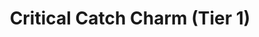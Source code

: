 ---
title: "Critical Catch Charm (Tier 1)"
meta_title: "Critical Catch Charm (Tier 1) craft"
description: "Craft de Critical Catch Charm (Tier 1)"
rank: "s"
draft: false
name: "Critical Catch Charm (Tier 1)"
recipe_img: "https://wiki.pokexgames.com/images/8/83/Critical_Catch_Charm_%28Tier_1%29.png"
level: 105
craft_time: 43200
result: 1
value_npc: 1
ingredients:
  - name: "Nightmare Style Point"
    quantity: 1500
    item_img: "https://wiki.pokexgames.com/images/c/c4/Nightmare_Style_Point.gif"
    value_npc: 1
  - name: "Whiskers Fin"
    quantity: 25
    item_img: "https://wiki.pokexgames.com/images/2/23/Whiskers_Fin.png"
    value_npc: 1
  - name: "Mole Hair"
    quantity: 22
    item_img: "https://wiki.pokexgames.com/images/f/f3/Mole_Hair.png"
    value_npc: 1
  - name: "Corrupted Doll Star"
    quantity: 20
    item_img: "https://wiki.pokexgames.com/images/f/f6/Corrupted-Doll-Star.gif"
    value_npc: 1
  - name: "Star Remains"
    quantity: 1
    item_img: "https://wiki.pokexgames.com/images/b/b1/Star_Remains.png"
    value_npc: 1
---
